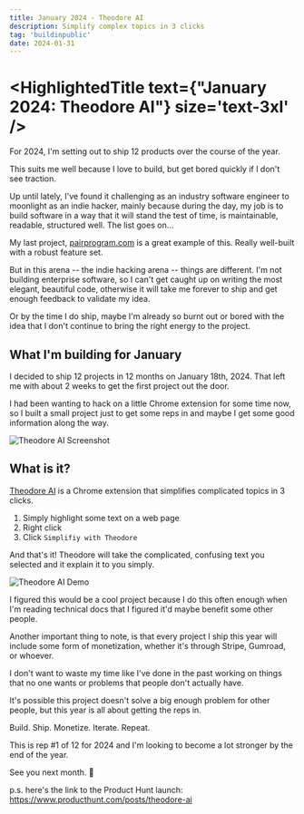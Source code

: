 ```yaml
---
title: January 2024 - Theodore AI
description: Simplify complex topics in 3 clicks
tag: 'buildinpublic'
date: 2024-01-31
---
```



# <HighlightedTitle text={"January 2024: Theodore AI"} size='text-3xl' />

For 2024, I'm setting out to ship 12 products over the course of the year.

This suits me well because I love to build, but get bored quickly if I don't see traction.

Up until lately, I've found it challenging as an industry software engineer to moonlight as an indie hacker, mainly because during the day, my job is to build software in a way that it will stand the test of time, is maintainable, readable, structured well. The list goes on...

My last project, [pairprogram.com](https://pairprogram.com) is a great example of this. Really well-built with a robust feature set.

But in this arena -- the indie hacking arena -- things are different. I'm not building enterprise software, so I can't get caught up on writing the most elegant, beautiful code, otherwise it will take me forever to ship and get enough feedback to validate my idea.

Or by the time I do ship, maybe I'm already so burnt out or bored with the idea that I don't continue to bring the right energy to the project.

## What I'm building for January

I decided to ship 12 projects in 12 months on January 18th, 2024. That left me with about 2 weeks to get the first project out the door.

I had been wanting to hack on a little Chrome extension for some time now, so I built a small project just to get some reps in and maybe I get some good information along the way.

![Theodore AI Screenshot](../../public/img/posts/2024-january/theodore-ai-001.png)

## What is it?
[Theodore AI](https://theodoreai.com?ref=journal) is a Chrome extension that simplifies complicated topics in 3 clicks.

1. Simply highlight some text on a web page
2. Right click
3. Click `Simplifiy with Theodore`

And that's it! Theodore will take the complicated, confusing text you selected and it explain it to you simply.

![Theodore AI Demo](../../public/img/posts/2024-january/theodore-ai-screenshot.png)

I figured this would be a cool project because I do this often enough when I'm reading technical docs that I figured it'd maybe benefit some other people.

Another important thing to note, is that every project I ship this year will include some form of monetization, whether it's through Stripe, Gumroad, or whoever.

I don't want to waste my time like I've done in the past working on things that no one wants or problems that people don't actually have.

It's possible this project doesn't solve a big enough problem for other people, but this year is all about getting the reps in.

Build. Ship. Monetize. Iterate. Repeat.

This is rep #1 of 12 for 2024 and I'm looking to become a lot stronger by the end of the year.

See you next month. 🫡

p.s. here's the link to the Product Hunt launch: https://www.producthunt.com/posts/theodore-ai




